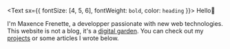 <Text sx={{ fontSize: [4, 5, 6], fontWeight: `bold`, color: `heading` }}>
  Hello👋
</Text>

I'm Maxence Frenette, a developper passionate with new web technologies. This website is not a blog, it's a [digital garden](https://joelhooks.com/digital-garden). You can check out my [projects](/projects) or some articles I wrote below.
